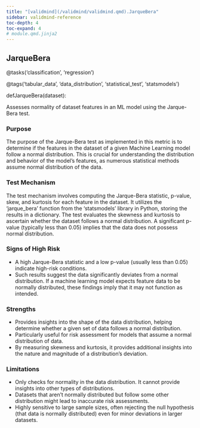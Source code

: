 ```yaml
---
title: "[validmind](/validmind/validmind.qmd).JarqueBera"
sidebar: validmind-reference
toc-depth: 4
toc-expand: 4
# module.qmd.jinja2
---
```


<!-- function.qmd.jinja2 -->

## JarqueBera<span class="suffix"></span>

<!-- signatures.jinja2 -->

::: {.signature}

<span class="decorators"><span class="decorator">@<span class="n">tasks(<span class="s">'classification'</span>, <span class="s">'regression'</span>)</span></span>

<span class="decorator">@<span class="n">tags(<span class="s">'tabular_data'</span>, <span class="s">'data_distribution'</span>, <span class="s">'statistical_test'</span>, <span class="s">'statsmodels'</span>)</span></span> </span>

<span class="kw">def</span><span class="name">JarqueBera</span>(<span class="param"><span class="n">dataset</span></span>):

:::

<!-- docstring.jinja2 -->

Assesses normality of dataset features in an ML model using the Jarque-Bera test.

### Purpose

The purpose of the Jarque-Bera test as implemented in this metric is to determine if the features in the dataset of a given Machine Learning model follow a normal distribution. This is crucial for understanding the distribution and behavior of the model's features, as numerous statistical methods assume normal distribution of the data.

### Test Mechanism

The test mechanism involves computing the Jarque-Bera statistic, p-value, skew, and kurtosis for each feature in the dataset. It utilizes the 'jarque_bera' function from the 'statsmodels' library in Python, storing the results in a dictionary. The test evaluates the skewness and kurtosis to ascertain whether the dataset follows a normal distribution. A significant p-value (typically less than 0.05) implies that the data does not possess normal distribution.

### Signs of High Risk

- A high Jarque-Bera statistic and a low p-value (usually less than 0.05) indicate high-risk conditions.
- Such results suggest the data significantly deviates from a normal distribution. If a machine learning model expects feature data to be normally distributed, these findings imply that it may not function as intended.

### Strengths

- Provides insights into the shape of the data distribution, helping determine whether a given set of data follows a normal distribution.
- Particularly useful for risk assessment for models that assume a normal distribution of data.
- By measuring skewness and kurtosis, it provides additional insights into the nature and magnitude of a distribution's deviation.

### Limitations

- Only checks for normality in the data distribution. It cannot provide insights into other types of distributions.
- Datasets that aren't normally distributed but follow some other distribution might lead to inaccurate risk assessments.
- Highly sensitive to large sample sizes, often rejecting the null hypothesis (that data is normally distributed) even for minor deviations in larger datasets.

